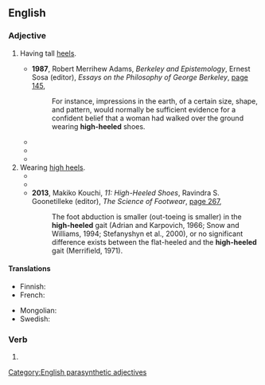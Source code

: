 ==English==

===Adjective===
{{en-adj|-}}

# {{lb|en|footwear}} Having tall [[heel]]s.
#* '''1987''', Robert Merrihew Adams, ''Berkeley and Epistemology'', Ernest Sosa (editor), ''Essays on the Philosophy of George Berkeley'', [https://books.google.com.au/books?id=VpwoBgAAQBAJ&pg=PA145&dq=%22high-heeled%22&hl=en&sa=X&redir_esc=y#v=onepage&q=%22high-heeled%22&f=false page 145],
#*: For instance, impressions in the earth, of a certain size, shape, and pattern, would normally be sufficient evidence for a confident belief that a woman had walked over the ground wearing '''high-heeled''' shoes.
#* {{quote-text|en|year=2011|author=Elizabeth Ngozi Okpalaenwe|title=The Power to Succeed|page=7|url=https://books.google.com.au/books?id=qfFEqCUnEBwC&pg=PA7&dq=%22high-heeled%22&hl=en&sa=X&redir_esc=y#v=onepage&q=%22high-heeled%22&f=false|passage=I preferred to think about school and a government job and how I would one day put on '''high-heeled''' shoes and wear a long skirt like other girls.}}
#* {{quote-text|en|year=2011|author=Mickey Demos|title=Life in Mani Today: The Road to Freedom|page=229|url=https://books.google.com.au/books?id=XHB8xRNL2ZcC&pg=PA229&dq=%22high-heeled%22&hl=en&sa=X&redir_esc=y#v=onepage&q=%22high-heeled%22&f=false|passage=They wore designer clothes, white, tight, hip-huggers, and low neck blouses, '''high-heeled''' shoes, especially in the winters when they wore those sexy '''high-heeled''' boots, and tight jeans.}}
#* {{quote-text|en|year=2015|author=Eve Shapiro|title=Gender Circuits: Bodies and Identities in a Technological Age|page=55|url=https://books.google.com.au/books?id=nnccBgAAQBAJ&pg=PA55&dq=%22high-heeled%22&hl=en&sa=X&redir_esc=y#v=onepage&q=%22high-heeled%22&f=false|passage='''High-heeled''' shoes are not typically constructed to accommodate the average male's heft, foot size, or gait. All '''high-heeled''' shoes, particularly extremely thin “stiletto” heels, require technical acumen in their design because the structure of the shoe focuses immense pressure on a small area; a petite woman in stilettos can exert 20 times the pressure of a 6,000 pound elephant under her heel.}}
# Wearing [[high heels]].
#* {{quote-text|en|year=2000|author=Carla Freeman|title=High Tech and High Heels in the Global Economy: Women, Work, and Pink-Collar Identities in the Caribbean|page=1|url=https://books.google.com.au/books?id=mD4QACarCpsC&pg=PA1&dq=%22high-heeled%22&hl=en&sa=X&redir_esc=y#v=onepage&q=%22high-heeled%22&f=false|passage=Within moments the '''high-heeled''' workers of Data Air are ensconced in the air conditioned hum of their "open office."}}
#* {{quote-text|en|year=2002|author=Paula Rabinowitz|title=Black & White & Noir: America's Pulp Modernism|page=174|url=https://books.google.com.au/books?id=iiRgvARI6TcC&pg=PA174&dq=%22high-heeled%22&hl=en&sa=X&redir_esc=y#v=onepage&q=%22high-heeled%22&f=false|passage=By all logic, '''high-heeled''' women should not constitute a threat: but they do.}}
#* '''2013''', Makiko Kouchi, ''11: High-Heeled Shoes'', Ravindra S. Goonetilleke (editor), ''The Science of Footwear'', [https://books.google.com.au/books?id=HB6oGzDRSSIC&pg=PA267&dq=%22high-heeled%22&hl=en&sa=X&redir_esc=y#v=onepage&q=%22high-heeled%22&f=false page 267],
#*: The foot abduction is smaller (out-toeing is smaller) in the '''high-heeled''' gait (Adrian and Karpovich, 1966; Snow and Williams, 1994; Stefanyshyn et al., 2000), or no significant difference exists between the flat-heeled and the '''high-heeled''' gait (Merrifield, 1971).

====Translations====
{{trans-top|having tall heels}}
* Finnish: {{t+|fi|korkeakorkoinen}}
* French: {{t+|fr|talon haut|alt=à talon haut}}
{{trans-mid}}
* Mongolian: {{t|mn|өндөр өсгийтэй|sc=Cyrl}}
* Swedish: {{t+|sv|högklackad}}
{{trans-bottom}}

===Verb===
{{head|en|verb form}}

# {{en-past of|high-heel}}


[[Category:English parasynthetic adjectives]]